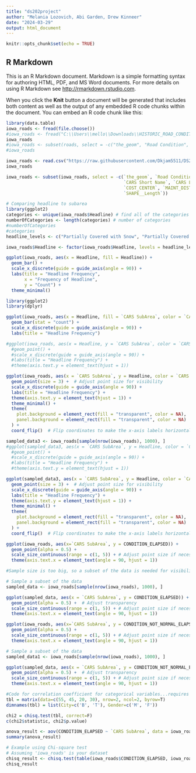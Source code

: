 ---
title: "ds202project"
author: "Melania Lozovich, Abi Garden, Drew Kinneer"
date: "2024-03-29"
output: html_document
---

```{r setup, include=FALSE}
knitr::opts_chunk$set(echo = TRUE)
```

## R Markdown

This is an R Markdown document. Markdown is a simple formatting syntax for authoring HTML, PDF, and MS Word documents. For more details on using R Markdown see <http://rmarkdown.rstudio.com>.

When you click the **Knit** button a document will be generated that includes both content as well as the output of any embedded R code chunks within the document. You can embed an R code chunk like this:
```{r}
library(data.table)
iowa_roads <- fread(file.choose())
#iowa_roads <- fread("C:\\Users\\mello\\Downloads\\HISTORIC_ROAD_CONDITIONS_data (1).csv")
iowa_roads
#iowa_roads <- subset(roads, select = -c("the_geom", "Road Condition", "Phrase", "CARS Segment ID", "CARS Short Name", "CARS Long Name", "CARS District", "COST_CENTER", "MAINT DISTRICT", "SHAPE__Length_2", "SHAPE__Length"))
#iowa_roads
```

```{r}
iowa_roads <- read.csv("https://raw.githubusercontent.com/Dkjam5511/DS202FinalProjectDataset/master/HISTORIC_ROAD_CONDITIONS_data.csv")
iowa_roads
```

```{r}
iowa_roads <- subset(iowa_roads, select = -c(`the_geom`, `Road Condition`, `Phrase`, `CARS Segment ID`, 
                                             `CARS Short Name`, `CARS Long Name`, `CARS District`, 
                                             `COST_CENTER`, `MAINT_DISTRICT`, `SHAPE__Length_2`, 
                                             `SHAPE__Length`))
```

```{r}
# Comparing headline to subarea
library(ggplot2)
categories <- unique(iowa_roads$Headline) # find all of the categories
numberOfCategories <- length(categories) # number of categories
#numberOfCategories
#categories
headline_levels <- c("Partially Covered with Snow", "Partially Covered with Frost", "seasonal roadway conditions", "partially covered with snow", "travel not advised", "Partially Covered with Ice", "partially covered with slush", "completely covered with snow", "partially covered with mixed snow ice or slush", "Seasonal", "Completely Covered with Snow", "Partially Covered with Mixed", "partially covered with ice", "Completely Covered with Ice", "partially covered with frost", "Travel Not Advised", "completely covered with ice", "Completely Covered with Mixed", "Partially Covered with Slush", "", "completely covered with mixed snow ice or slush", "completely covered with frost", "completely covered with slush", "Completely Covered with Slush", " -95.824227360233 41.213367969968", "Completely Covered with Frost", "Impassable")

iowa_roads$Headline <- factor(iowa_roads$Headline, levels = headline_levels)

ggplot(iowa_roads, aes(x = Headline, fill = Headline)) +
  geom_bar() +
  scale_x_discrete(guide = guide_axis(angle = 90)) +
  labs(title = "Headline Frequency",
       x = "Frequency of Headline",
       y = "Count") +
  theme_minimal()
```

```{r}
library(ggplot2)
library(dplyr)

ggplot(iowa_roads, aes(x = Headline, fill = `CARS SubArea`, color = `CARS SubArea`)) + 
  geom_bar(stat = "count") + 
  scale_x_discrete(guide = guide_axis(angle = 90)) +
  labs(title = "Headline Frequency")
```

```{r}
#ggplot(iowa_roads, aes(x = Headline, y = `CARS SubArea`, color = `CARS SubArea`)) + 
  #geom_point() + 
  #scale_x_discrete(guide = guide_axis(angle = 90)) +
  #labs(title = "Headline Frequency") + 
  #theme(axis.text.y = element_text(hjust = 1))

ggplot(iowa_roads, aes(x = `CARS SubArea`, y = Headline, color = `CARS SubArea`)) + 
  geom_point(size = 3) +  # Adjust point size for visibility
  scale_x_discrete(guide = guide_axis(angle = 90)) +
  labs(title = "Headline Frequency") + 
  theme(axis.text.y = element_text(hjust = 1)) +
  theme_minimal() +
  theme(
    plot.background = element_rect(fill = "transparent", color = NA),  # Set plot background color to transparent
    panel.background = element_rect(fill = "transparent", color = NA)  # Set panel background color to transparent
  ) +
  coord_flip()  # Flip coordinates to make the x-axis labels horizontal
```

```{r}
sampled_data3 <- iowa_roads[sample(nrow(iowa_roads), 1000), ]
#ggplot(sampled_data3, aes(x = `CARS SubArea`, y = Headline, color = `CARS SubArea`)) + 
  #geom_point() + 
  #scale_x_discrete(guide = guide_axis(angle = 90)) +
  #labs(title = "Headline Frequency") + 
  #theme(axis.text.y = element_text(hjust = 1))

ggplot(sampled_data3, aes(x = `CARS SubArea`, y = Headline, color = `CARS SubArea`)) + 
  geom_point(size = 3) +  # Adjust point size for visibility
  scale_x_discrete(guide = guide_axis(angle = 90)) +
  labs(title = "Headline Frequency") + 
  theme(axis.text.y = element_text(hjust = 1)) +
  theme_minimal() +
  theme(
    plot.background = element_rect(fill = "transparent", color = NA),  # Set plot background color to transparent
    panel.background = element_rect(fill = "transparent", color = NA)  # Set panel background color to transparent
  ) +
  coord_flip()  # Flip coordinates to make the x-axis labels horizontal
```

```{r}
ggplot(iowa_roads, aes(x=`CARS SubArea`, y = CONDITION_ELAPSED)) +
  geom_point(alpha = 0.5) +
  scale_size_continuous(range = c(1, 5)) + # Adjust point size if necessary
  theme(axis.text.x = element_text(angle = 90, hjust = 1))

#Sample size is too big, so a subset of the data is needed for visibility
```
```{r}
# Sample a subset of the data
sampled_data <- iowa_roads[sample(nrow(iowa_roads), 1000), ]

ggplot(sampled_data, aes(x = `CARS SubArea`, y = CONDITION_ELAPSED)) +
  geom_point(alpha = 0.5) +  # Adjust transparency
  scale_size_continuous(range = c(1, 5)) + # Adjust point size if necessary
  theme(axis.text.x = element_text(angle = 90, hjust = 1))
```
```{r}
ggplot(iowa_roads, aes(x=`CARS SubArea`, y = CONDITION_NOT_NORMAL_ELAPSED)) +
  geom_point(alpha = 0.5) +
  scale_size_continuous(range = c(1, 5)) + # Adjust point size if necessary
  theme(axis.text.x = element_text(angle = 90, hjust = 1))
```
```{r}
# Sample a subset of the data
sampled_data1 <- iowa_roads[sample(nrow(iowa_roads), 1000), ]

ggplot(sampled_data, aes(x = `CARS SubArea`, y = CONDITION_NOT_NORMAL_ELAPSED)) +
  geom_point(alpha = 0.5) +  # Adjust transparency
  scale_size_continuous(range = c(1, 5)) + # Adjust point size if necessary
  theme(axis.text.x = element_text(angle = 90, hjust = 1))
```
```{r}
#Code for correlation coefficient for categorical variables...requires editing
tbl = matrix(data=c(55, 45, 20, 30), nrow=2, ncol=2, byrow=T)
dimnames(tbl) = list(City=c('B', 'T'), Gender=c('M', 'F'))

chi2 = chisq.test(tbl, correct=F)
c(chi2$statistic, chi2$p.value)
```
```{r}
anova_result <- aov(CONDITION_ELAPSED ~ `CARS SubArea`, data = iowa_roads)
summary(anova_result)

# Example using Chi-square test
# Assuming 'iowa_roads' is your dataset
chisq_result <- chisq.test(table(iowa_roads$CONDITION_ELAPSED, iowa_roads$`CARS SubArea`))
chisq_result
```
